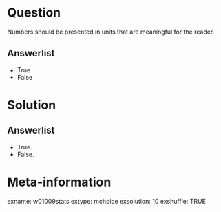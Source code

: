 Question
========
Numbers should be presented in units that are meaningful for the reader.

Answerlist
----------
* True
* False


Solution
========

Answerlist
----------
* True.
* False.


Meta-information
================
exname: w01009stats
extype: mchoice
exsolution: 10
exshuffle: TRUE